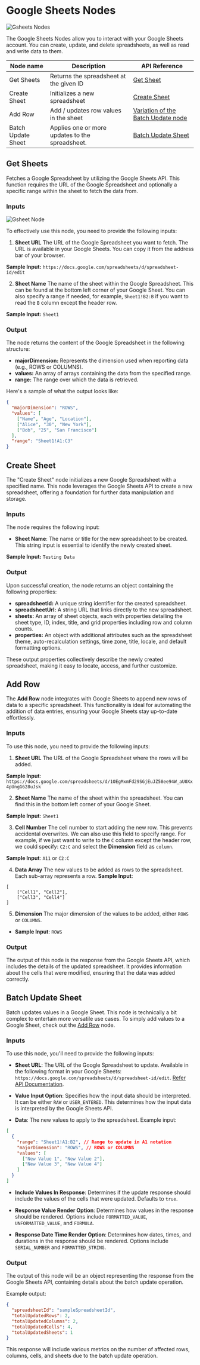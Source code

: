 # Google Sheets Nodes


<Image src={gsheetsNodes} alt='Gsheets Nodes' width={1200} />

The Google Sheets Nodes allow you to interact with your Google Sheets account. You can create, update, and delete
spreadsheets, as well as read and write data to them.

| Node name          | Description                                     | API Reference                                                                                                             |
| ------------------ | ----------------------------------------------- | ------------------------------------------------------------------------------------------------------------------------- |
| Get Sheets         | Returns the spreadsheet at the given ID         | [Get Sheet](https://developers.google.com/sheets/api/reference/rest/v4/spreadsheets/get)                                  |
| Create Sheet       | Initializes a new spreadsheet                   | [Create Sheet](https://developers.google.com/sheets/api/reference/rest/v4/spreadsheets/create)                            |
| Add Row            | Add / updates row values in the sheet           | [Variation of the Batch Update node](https://developers.google.com/sheets/api/reference/rest/v4/spreadsheets/batchUpdate) |
| Batch Update Sheet | Applies one or more updates to the spreadsheet. | [Batch Update Sheet](https://developers.google.com/sheets/api/reference/rest/v4/spreadsheets/batchUpdate)                 |

## Get Sheets

Fetches a Google Spreadsheet by utilizing the Google Sheets API. This function requires the URL of the Google
Spreadsheet and optionally a specific range within the sheet to fetch the data from.

<Node id='@buildship/oauth-gsheets-get-sheet' version='2.0.0' />

### Inputs

<Image src={gsheet1} alt='Gsheet Node' width={1200} />

To effectively use this node, you need to provide the following inputs:

1. **Sheet URL** The URL of the Google Spreadsheet you want to fetch. The URL is available in your Google Sheets. You
   can copy it from the address bar of your browser.

**Sample Input:** `https://docs.google.com/spreadsheets/d/spreadsheet-id/edit`

2. **Sheet Name** The name of the sheet within the Google Spreadsheet. This can be found at the bottom left corner of
   your Google Sheet. You can also specify a range if needed, for example, `Sheet1!B2:B` if you want to read the `B`
   column except the header row.

**Sample Input:** `Sheet1`

### Output

The node returns the content of the Google Spreadsheet in the following structure:

- **majorDimension:** Represents the dimension used when reporting data (e.g., ROWS or COLUMNS).
- **values:** An array of arrays containing the data from the specified range.
- **range:** The range over which the data is retrieved.

Here's a sample of what the output looks like:

```json
{
  "majorDimension": "ROWS",
  "values": [
    ["Name", "Age", "Location"],
    ["Alice", "30", "New York"],
    ["Bob", "25", "San Francisco"]
  ],
  "range": "Sheet1!A1:C3"
}
```

## Create Sheet

The "Create Sheet" node initializes a new Google Spreadsheet with a specified name. This node leverages the Google
Sheets API to create a new spreadsheet, offering a foundation for further data manipulation and storage.

<Node id='@buildship/oauth-gdocs-create-sheet' version='2.0.0' />

### Inputs

The node requires the following input:

- **Sheet Name**: The name or title for the new spreadsheet to be created. This string input is essential to identify
  the newly created sheet.

**Sample Input:** `Testing Data`

### Output

Upon successful creation, the node returns an object containing the following properties:

- **spreadsheetId:** A unique string identifier for the created spreadsheet.
- **spreadsheetUrl:** A string URL that links directly to the new spreadsheet.
- **sheets:** An array of sheet objects, each with properties detailing the sheet type, ID, index, title, and grid
  properties including row and column counts.
- **properties:** An object with additional attributes such as the spreadsheet theme, auto-recalculation settings, time
  zone, title, locale, and default formatting options.

These output properties collectively describe the newly created spreadsheet, making it easy to locate, access, and
further customize.

## Add Row

The **Add Row** node integrates with Google Sheets to append new rows of data to a specific spreadsheet. This
functionality is ideal for automating the addition of data entries, ensuring your Google Sheets stay up-to-date
effortlessly.

<Node id='@buildship/oauth-gsheets-add-row' version='2.0.0' />

### Inputs

To use this node, you need to provide the following inputs:

1. **Sheet URL** The URL of the Google Spreadsheet where the rows will be added.

**Sample Input**: `https://docs.google.com/spreadsheets/d/1OEgMxmFd29SGjEuJZ58ee94W_aU0Xx4pUngG628uJsk`

2. **Sheet Name** The name of the sheet within the spreadsheet. You can find this in the bottom left corner of your
   Google Sheet.

**Sample Input**: `Sheet1`

3. **Cell Number** The cell number to start adding the new row. This prevents accidental overwrites. We can also use
   this field to specify range. For example, if we just want to write to the `C` column except the header row, we could
   specify: `C2:C` and select the **Dimension** field as `column`.

**Sample Input**: `A11` or `C2:C`

4. **Data Array** The new values to be added as rows to the spreadsheet. Each sub-array represents a row. **Sample
   Input**:

```
[
    ["Cell1", "Cell2"],
    ["Cell3", "Cell4"]
]
```

5. **Dimension** The major dimension of the values to be added, either `ROWS` or `COLUMNS`.

- **Sample Input**: `ROWS`

### Output

The output of this node is the response from the Google Sheets API, which includes the details of the updated
spreadsheet. It provides information about the cells that were modified, ensuring that the data was added correctly.

## Batch Update Sheet

Batch updates values in a Google Sheet. This node is technically a bit complex to entertain more versatile use cases. To
simply add values to a Google Sheet, check out the [Add Row](#add-row) node.

<Node id='@buildship/oauth-gsheets-batch-update' version='2.0.0' />

### Inputs

To use this node, you'll need to provide the following inputs:

- **Sheet URL**: The URL of the Google Spreadsheet to update. Available in the following format in your Google Sheets:
  `https://docs.google.com/spreadsheets/d/spreadsheet-id/edit`.
  [Refer API Documentation](https://developers.google.com/sheets/api/reference/rest/v4/spreadsheets/batchUpdate).

- **Value Input Option**: Specifies how the input data should be interpreted. It can be either `RAW` or `USER_ENTERED`.
  This determines how the input data is interpreted by the Google Sheets API.

- **Data**: The new values to apply to the spreadsheet. Example input:

```json
[
  {
    "range": "Sheet1!A1:B2", // Range to update in A1 notation
    "majorDimension": "ROWS", // ROWS or COLUMNS
    "values": [
      ["New Value 1", "New Value 2"],
      ["New Value 3", "New Value 4"]
    ]
  }
]
```

- **Include Values In Response**: Determines if the update response should include the values of the cells that were
  updated. Defaults to `true`.

- **Response Value Render Option**: Determines how values in the response should be rendered. Options include
  `FORMATTED_VALUE`, `UNFORMATTED_VALUE`, and `FORMULA`.

- **Response Date Time Render Option**: Determines how dates, times, and durations in the response should be rendered.
  Options include `SERIAL_NUMBER` and `FORMATTED_STRING`.

### Output

The output of this node will be an object representing the response from the Google Sheets API, containing details about
the batch update operation.

Example output:

```json
{
  "spreadsheetId": "sampleSpreadsheetId",
  "totalUpdatedRows": 2,
  "totalUpdatedColumns": 2,
  "totalUpdatedCells": 4,
  "totalUpdatedSheets": 1
}
```

This response will include various metrics on the number of affected rows, columns, cells, and sheets due to the batch
update operation.
